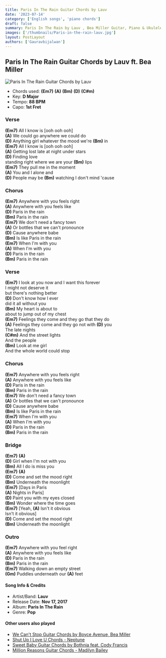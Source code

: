 ```yaml
---
title: Paris In The Rain Guitar Chords by Lauv
date: '2023-07-14'
category: ['English songs', 'piano chords']
draft: false
summary: Paris In The Rain by Lauv , Bea Miller Guitar, Piano & Ukulele Chords, Chords used - (Em7) (A) (Bm) (D) (C#m), Capo - 1st Fret, Key - D major
images: ['/thumbnails/Paris-in-the-rain-lauv.jpg']
layout: PostLayout
authors: ['Gauravbijalwan']
---
```


## Paris In The Rain Guitar Chords by Lauv ft. Bea Miller

![Paris In The Rain Guitar Chords by Lauv](/thumbnails/Paris-in-the-rain-lauv.jpg)

- Chords used: **(Em7)** **(A)** **(Bm)** **(D)** **(C#m)**
- Key: **D Major**
- Tempo: **88 BPM**
- Capo: **1st Fret**

### Verse

**(Em7)** All I know is [ooh ooh ooh]\
**(A)** We could go anywhere we could do\
**(D)** Anything girl whatever the mood we're **(Bm)** in\
**(Em7)** All I know is [ooh ooh ooh]\
**(A)** Getting lost late at night under stars\
**(D)** Finding love\
standing right where we are your **(Bm)** lips\
**(Em7)** They pull me in the moment\
**(A)** You and I alone and\
**(D)** People may be **(Bm)** watching I don't mind 'cause

### Chorus

**(Em7)** Anywhere with you feels right\
**(A)** Anywhere with you feels like\
**(D)** Paris in the rain\
**(Bm)** Paris in the rain\
**(Em7)** We don't need a fancy town\
**(A)** Or bottles that we can't pronounce\
**(D)** Cause anywhere babe\
**(Bm)** Is like Paris in the rain\
**(Em7)** When I'm with you\
**(A)** When I'm with you\
**(D)** Paris in the rain\
**(Bm)** Paris in the rain

### Verse

**(Em7)** I look at you now and I want this forever\
I might not deserve it\
but there's nothing better\
**(D)** Don't know how I ever\
did it all without you\
**(Bm)** My heart is about to\
about to jump out of my chest\
**(Em7)** Feelings they come and they go that they do\
**(A)** Feelings they come and they go not with **(D)** you\
The late nights\
**(C#m)** And the street lights\
And the people\
**(Bm)** Look at me girl\
And the whole world could stop

### Chorus

**(Em7)** Anywhere with you feels right\
**(A)** Anywhere with you feels like\
**(D)** Paris in the rain\
**(Bm)** Paris in the rain\
**(Em7)** We don't need a fancy town\
**(A)** Or bottles that we can't pronounce\
**(D)** Cause anywhere babe\
**(Bm)** Is like Paris in the rain\
**(Em7)** When I'm with you\
**(A)** When I'm with you\
**(D)** Paris in the rain\
**(Bm)** Paris in the rain

### Bridge

**(Em7)** **(A)**\
**(D)** Girl when I'm not with you\
**(Bm)** All I do is miss you\
**(Em7)** **(A)**\
**(D)** Come and set the mood right\
**(Bm)** Underneath the moonlight\
**(Em7)** [Days in Paris\
**(A)** Nights in Paris]\
**(D)** Paint you with my eyes closed\
**(Bm)** Wonder where the time goes\
**(Em7)** [Yeah, **(A)** Isn't it obvious\
Isn't it obvious]\
**(D)** Come and set the mood right\
**(Bm)** Underneath the moonlight

### Outro

**(Em7)** Anywhere with you feel right\
**(A)** Anywhere with you feels like\
**(D)** Paris in the rain\
**(Bm)** Paris in the rain\
**(Em7)** Walking down an empty street\
**(Gm)** Puddles underneath our **(A)** feet

#### Song Info & Credits

- Artist/Band: **Lauv**
- Release Date: **Nov 17, 2017**
- Album: **Paris In The Rain**
- Genre: **Pop**

#### Other users also played

- [We Can't Stop Guitar Chords by Boyce Avenue, Bea Miller](https://www.chordsco.com/chords/we-cant-stop-guitar-chords-byboyce-avenue-bea-miller)
- [Shut Up I Love U Chords - Neptune](https://www.chordsco.com/chords/shut-up-i-love-u-chords-neptune)
- [Sweet Baby Guitar Chords by Bothnia feat. Cody Francis](https://www.chordsco.com/chords/sweet-baby-guitar-chords-by-bothnia-feat-cody-francis)
- [Million Reasons Guitar Chords - Madilyn Bailey](https://www.chordsco.com/chords/million-reasons-guitar-chords-madilyn-bailey)
